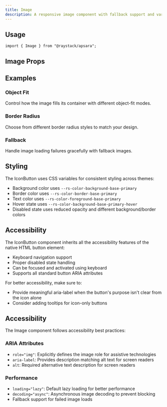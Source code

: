 ```yaml
---
title: Image
description: A responsive image component with fallback support and various fitting options.
---
```



<Demo data={playground} />

## Usage

```tsx
import { Image } from "@raystack/apsara";
```

## Image Props

<auto-type-table path="./props.ts" name="ImageProps" />

## Examples

### Object Fit

Control how the image fills its container with different object-fit modes.

<Demo data={fitDemo} />

### Border Radius

Choose from different border radius styles to match your design.

<Demo data={radiusDemo} />

### Fallback

Handle image loading failures gracefully with fallback images.

<Demo data={fallbackDemo} />

## Styling

The IconButton uses CSS variables for consistent styling across themes:

- Background color uses `--rs-color-background-base-primary`
- Border color uses `--rs-color-border-base-primary`
- Text color uses `--rs-color-foreground-base-primary`
- Hover state uses `--rs-color-background-base-primary-hover`
- Disabled state uses reduced opacity and different background/border colors

## Accessibility

The IconButton component inherits all the accessibility features of the native HTML button element:

- Keyboard navigation support
- Proper disabled state handling
- Can be focused and activated using keyboard
- Supports all standard button ARIA attributes

For better accessibility, make sure to:

- Provide meaningful aria-label when the button's purpose isn't clear from the icon alone
- Consider adding tooltips for icon-only buttons

## Accessibility

The Image component follows accessibility best practices:

### ARIA Attributes

- `role="img"`: Explicitly defines the image role for assistive technologies
- `aria-label`: Provides description matching alt text for screen readers
- `alt`: Required alternative text description for screen readers

### Performance

- `loading="lazy"`: Default lazy loading for better performance
- `decoding="async"`: Asynchronous image decoding to prevent blocking
- Fallback support for failed image loads
